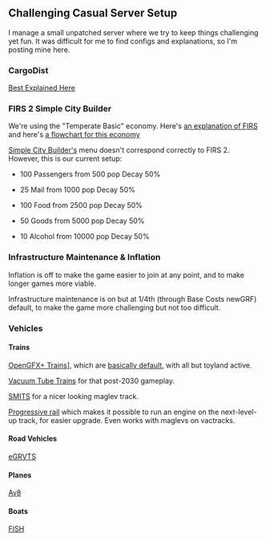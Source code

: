 ==Challenging Casual Server Setup==

I manage a small unpatched server where we try to keep things challenging yet fun. It was difficult for me to find configs and explanations, so I'm posting mine here.

===CargoDist===

[[en/Manual/Passenger and cargo distribution|Best Explained Here]]

===FIRS 2 Simple City Builder===

We're using the "Temperate Basic" economy. Here's [http://bundles.openttdcoop.org/firs/releases/LATEST/docs/html/get_started.html#firs-gameplay an explanation of FIRS] and here's [http://bundles.openttdcoop.org/firs/releases/LATEST/docs/html/temperate_basic.dot.svg a flowchart for this economy]

[http://www.novapolis.net/downloads Simple City Builder's] menu doesn't correspond correctly to FIRS 2. However, this is our current setup:

* 100 Passengers from 500 pop Decay 50%

* 25 Mail from 1000 pop Decay 50%

* 100 Food from 2500 pop Decay 50%

* 50 Goods from 5000 pop Decay 50%

* 10 Alcohol from 10000 pop Decay 50%

===Infrastructure Maintenance & Inflation===

Inflation is off to make the game easier to join at any point, and to make longer games more viable.

Infrastructure maintenance is on but at 1/4th (through Base Costs newGRF) default, to make the game more challenging but not too difficult.

===Vehicles===

====Trains====

[https://www.tt-forums.net/viewtopic.php?t=50423 OpenGFX+ Trains]], which are [[en/Manual/Base Set/Trains/Train Comparison|basically default]], with all but toyland active.

[https://www.tt-forums.net/viewtopic.php?t=53743 Vacuum Tube Trains] for that post-2030 gameplay.

[https://www.tt-forums.net/viewtopic.php?t=49287 SMITS] for a nicer looking maglev track.

[http://minchin.ca/openttd-progressive-rail/ Progressive rail] which makes it possible to run an engine on the next-level-up track, for easier upgrade. Even works with maglevs on vactracks.

====Road Vehicles====

[[en/Community/NewGRF/Extended Generic Road Vehicle and Tram Set|eGRVTS]]

====Planes====

[[en/Community/NewGRF/Aviators Aircraft Set|Av8]]

====Boats====

[https://www.tt-forums.net/viewtopic.php?f=67&t=45435 FISH]